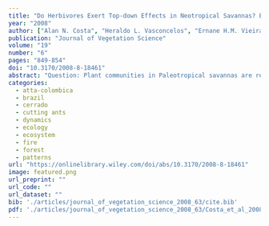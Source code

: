 ```yaml
---
title: "Do Herbivores Exert Top‐down Effects in Neotropical Savannas? Estimates of Biomass Consumption by Leaf‐cutter Ants"
year: "2008"
author: ["Alan N. Costa", "Heraldo L. Vasconcelos", "Ernane H.M. Vieira-Neto", "Emilio M. Bruna"]
publication: "Journal of Vegetation Science"
volume: "19"
number: "6"
pages: "849-854"
doi: "10.3170/2008-8-18461"
abstract: "Question: Plant communities in Paleotropical savannas are regulated by a combination of bottom-up and top-down effects. However, the paucity of ungulates and other large herbivores in Neotropical savannas has led to speculation that these communities are primarily structured by physical factors such as fire, precipitation and soil chemistry. We addressed the following question: How much plant biomass is consumed by leaf-cutter ants in Neotropical savannas, and is it comparable to the amount of biomass consumed by herbivores in Paleotropical savanna sites? Location: Our study was conducted at the Estação Ecológica do Panga, located 30 km south of Uberlândia, Minas Gerais, Brazil. All field work was conducted in the vegetation type known as cerrado sensu stricto."
categories: 
  - atta-colombica
  - brazil
  - cerrado
  - cutting ants
  - dynamics
  - ecology
  - ecosystem
  - fire
  - forest
  - patterns
url: "https://onlinelibrary.wiley.com/doi/abs/10.3170/2008-8-18461"
image: featured.png
url_preprint: ""
url_code: ""
url_dataset: ""
bib: './articles/journal_of_vegetation_science_2008_63/cite.bib'
pdf: './articles/journal_of_vegetation_science_2008_63/Costa_et_al_2008.pdf'
---
```

